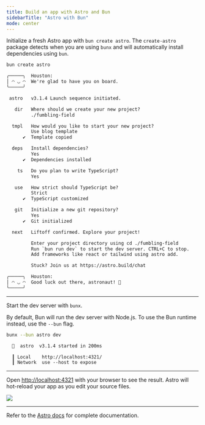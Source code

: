 ```yaml
---
title: Build an app with Astro and Bun
sidebarTitle: "Astro with Bun"
mode: center
---
```


Initialize a fresh Astro app with `bun create astro`. The `create-astro` package detects when you are using `bunx` and will automatically install dependencies using `bun`.

```sh terminal icon="terminal"
bun create astro
```

```txt
╭─────╮  Houston:
│ ◠ ◡ ◠  We're glad to have you on board.
╰─────╯

 astro   v3.1.4 Launch sequence initiated.

   dir   Where should we create your new project?
         ./fumbling-field

  tmpl   How would you like to start your new project?
         Use blog template
      ✔  Template copied

  deps   Install dependencies?
         Yes
      ✔  Dependencies installed

    ts   Do you plan to write TypeScript?
         Yes

   use   How strict should TypeScript be?
         Strict
      ✔  TypeScript customized

   git   Initialize a new git repository?
         Yes
      ✔  Git initialized

  next   Liftoff confirmed. Explore your project!

         Enter your project directory using cd ./fumbling-field
         Run `bun run dev` to start the dev server. CTRL+C to stop.
         Add frameworks like react or tailwind using astro add.

         Stuck? Join us at https://astro.build/chat

╭─────╮  Houston:
│ ◠ ◡ ◠  Good luck out there, astronaut! 🚀
╰─────╯
```

---

Start the dev server with `bunx`.

By default, Bun will run the dev server with Node.js. To use the Bun runtime instead, use the `--bun` flag.

```sh terminal icon="terminal"
bunx --bun astro dev
```

```txt
  🚀  astro  v3.1.4 started in 200ms

  ┃ Local    http://localhost:4321/
  ┃ Network  use --host to expose
```

---

Open [http://localhost:4321](http://localhost:4321) with your browser to see the result. Astro will hot-reload your app as you edit your source files.

<Frame>
	<img src="https://i.imgur.com/Dswiu6w.png" caption="An Astro v3 starter app running on Bun" />
</Frame>

---

Refer to the [Astro docs](https://docs.astro.build/en/getting-started/) for complete documentation.
